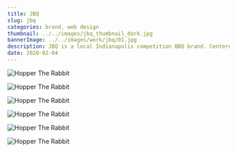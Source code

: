 ```yaml
---
title: JBQ
slug: jbq
categories: brand, web design
thumbnail: ../../images/jbq_thumbnail_dark.jpg
bannerImage: ../../images/work/jbq/01.jpg
description: JBQ is a local Indianapolis competition BBQ brand. Centered around family, this brand experience focused on grit and texture to show off the passion behind the flame. 
date: 2020-02-04
---
```



![Hopper The Rabbit](../../images/work/jbq/02.jpg)

![Hopper The Rabbit](../../images/work/jbq/03.jpg)

![Hopper The Rabbit](../../images/work/jbq/04.jpg)

![Hopper The Rabbit](../../images/work/jbq/05.jpg)

![Hopper The Rabbit](../../images/work/jbq/06.jpg)

![Hopper The Rabbit](../../images/work/jbq/07.jpg)
